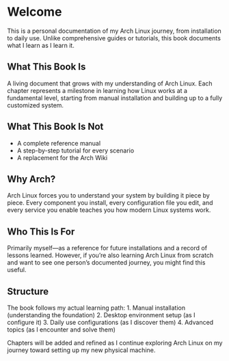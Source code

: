 # Welcome

This is a personal documentation of my Arch Linux journey, from installation to daily use. Unlike comprehensive guides or tutorials, this book documents what I learn as I learn it.

## What This Book Is

A living document that grows with my understanding of Arch Linux. Each chapter represents a milestone in learning how Linux works at a fundamental level, starting from manual installation and building up to a fully customized system.

## What This Book Is Not

- A complete reference manual
- A step-by-step tutorial for every scenario
- A replacement for the Arch Wiki

## Why Arch?

Arch Linux forces you to understand your system by building it piece by piece. Every component you install, every configuration file you edit, and every service you enable teaches you how modern Linux systems work.

## Who This Is For

Primarily myself—as a reference for future installations and a record of lessons learned. However, if you're also learning Arch Linux from scratch and want to see one person's documented journey, you might find this useful.

## Structure

The book follows my actual learning path:
1. Manual installation (understanding the foundation)
2. Desktop environment setup (as I configure it)
3. Daily use configurations (as I discover them)
4. Advanced topics (as I encounter and solve them)

Chapters will be added and refined as I continue exploring Arch Linux on my journey toward setting up my new physical machine.